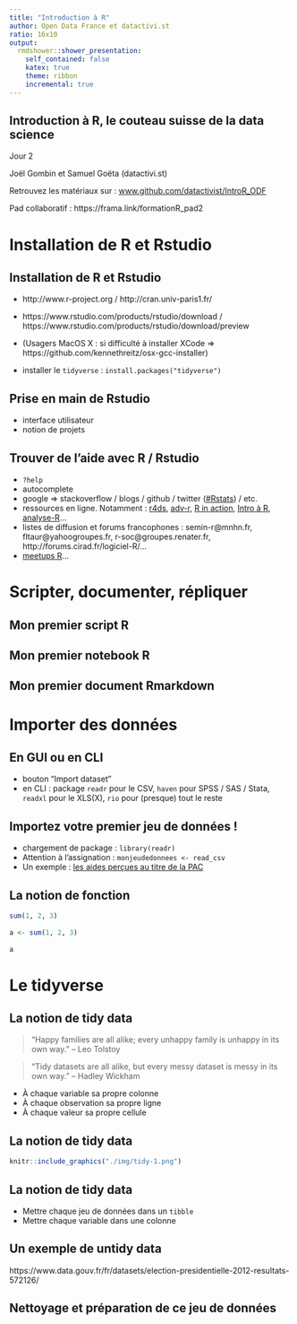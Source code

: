 ```yaml
---
title: "Introduction à R"
author: Open Data France et datactivi.st
ratio: 16x10
output:
  rmdshower::shower_presentation:
    self_contained: false
    katex: true
    theme: ribbon
    incremental: true
---
```


## Introduction à R, le couteau suisse de la data science 

<p></p>
<p></p>
Jour 2
<p></p><p></p><p>
Joël Gombin et Samuel Goëta (datactivi.st)
</p>
<p>
Retrouvez les matériaux sur : [www.github.com/datactivist/IntroR_ODF](www.github.com/datactivist/IntroR_ODF)
</p>

<p>
Pad collaboratif : https://frama.link/formationR_pad2
</p>

# Installation de R et Rstudio

## Installation de R et Rstudio

- http://www.r-project.org / http://cran.univ-paris1.fr/
- https://www.rstudio.com/products/rstudio/download / https://www.rstudio.com/products/rstudio/download/preview

- (Usagers MacOS X : si difficulté à installer XCode => https://github.com/kennethreitz/osx-gcc-installer)

- installer le `tidyverse` : `install.packages("tidyverse")`

## Prise en main de Rstudio

- interface utilisateur
- notion de projets

## Trouver de l'aide avec R / Rstudio

- `?help`
- autocomplete
- google => stackoverflow / blogs / github / twitter ([#Rstats](https://twitter.com/search?vertical=default&q=%23rstats&src=typd)) / etc.
- ressources en ligne. Notamment : [r4ds](http://r4ds.had.co.nz/), [adv-r](http://adv-r.had.co.nz/), [R in action](https://www.manning.com/books/r-in-action-second-edition), [Intro à R](https://github.com/juba/intro-r), [analyse-R](http://larmarange.github.io/analyse-R/)...
- listes de diffusion et forums francophones : semin-r@mnhn.fr, fltaur@yahoogroupes.fr, r-soc@groupes.renater.fr, http://forums.cirad.fr/logiciel-R/...
- [meetups R](http://www.meetup.com/fr-FR/rparis/)... 

# Scripter, documenter, répliquer

## Mon premier script R

## Mon premier notebook R

## Mon premier document Rmarkdown 

# Importer des données 

## En GUI ou en CLI

- bouton "Import dataset"
- en CLI : package `readr` pour le CSV, `haven` pour SPSS / SAS / Stata, `readxl` pour le XLS(X), `rio` pour (presque) tout le reste

## Importez votre premier jeu de données !

- chargement de package : `library(readr)`
- Attention à l'assignation : `monjeudedonnees <- read_csv` 
- Un exemple : [les aides perçues au titre de la PAC](https://www.data.gouv.fr/fr/datasets/aides-percues-par-les-personnes-morales-au-titre-de-la-politique-agricole-commune/)

## La notion de fonction
  
```r
sum(1, 2, 3)
  
a <- sum(1, 2, 3)
  
a
```
  
  
  
# Le tidyverse 
  
## La notion de tidy data
  
> “Happy families are all alike; every unhappy family is unhappy in its own way.” – Leo Tolstoy
  
> “Tidy datasets are all alike, but every messy dataset is messy in its own way.” – Hadley Wickham
  
- À chaque variable sa propre colonne
- À chaque observation sa propre ligne
- À chaque valeur sa propre cellule
  
## La notion de tidy data
  
```r
knitr::include_graphics("./img/tidy-1.png")
```
  
## La notion de tidy data
  
- Mettre chaque jeu de données dans un `tibble`
- Mettre chaque variable dans une colonne 
  
## Un exemple de untidy data
  
https://www.data.gouv.fr/fr/datasets/election-presidentielle-2012-resultats-572126/

## Nettoyage et préparation de ce jeu de données